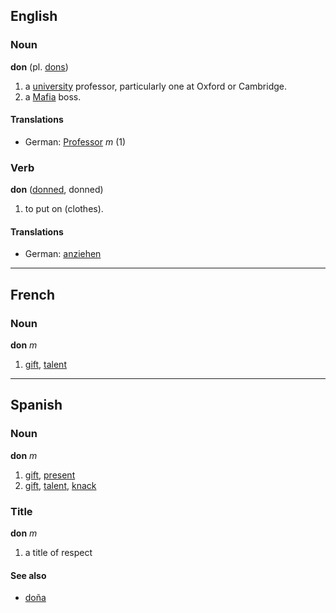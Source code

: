 ==English==
===Noun===
'''don''' (pl. [[dons]])

# a [[university]] professor, particularly one at Oxford or Cambridge.
# a [[Mafia]] boss.

====Translations====
*German: [[Professor]] ''m'' (1)

===Verb===
'''don''' ([[donned]], donned)

# to put on (clothes).

====Translations====
*German: [[anziehen]]

----

==French==
===Noun===
'''don''' ''m''

# [[gift]], [[talent]]

----

==Spanish==
===Noun===
'''don''' ''m''

# [[gift]], [[present]]
# [[gift]], [[talent]], [[knack]]

===Title===
'''don''' ''m''

# a title of respect

====See also====
*[[doña]]